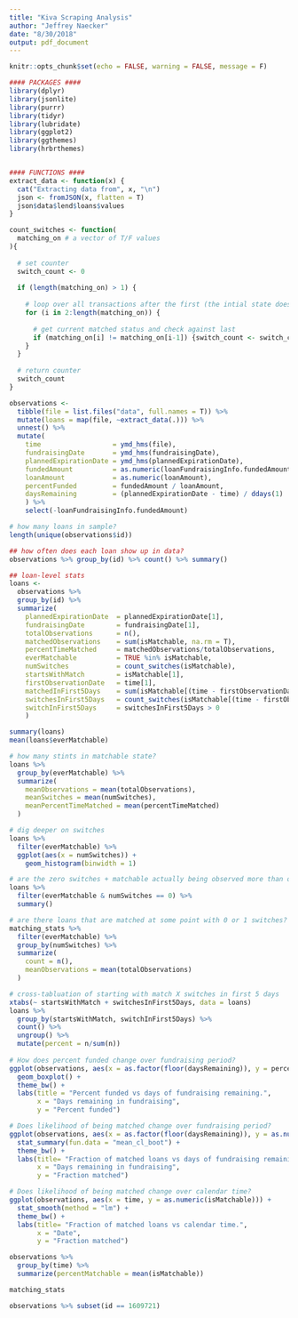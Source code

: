 ```yaml
---
title: "Kiva Scraping Analysis"
author: "Jeffrey Naecker"
date: "8/30/2018"
output: pdf_document
---
```


```r
knitr::opts_chunk$set(echo = FALSE, warning = FALSE, message = F)
```

```r

#### PACKAGES ####
library(dplyr)
library(jsonlite)
library(purrr)
library(tidyr)
library(lubridate)
library(ggplot2)
library(ggthemes)
library(hrbrthemes)


#### FUNCTIONS ####
extract_data <- function(x) {
  cat("Extracting data from", x, "\n")
  json <- fromJSON(x, flatten = T)
  json$data$lend$loans$values
}

count_switches <- function(
  matching_on # a vector of T/F values
){
  
  # set counter
  switch_count <- 0
  
  if (length(matching_on) > 1) {
    
    # loop over all transactions after the first (the intial state doesn't count as a switch)
    for (i in 2:length(matching_on)) {
      
      # get current matched status and check against last
      if (matching_on[i] != matching_on[i-1]) {switch_count <- switch_count + 1}
    }
  }
  
  # return counter
  switch_count
}


```


```r
observations <- 
  tibble(file = list.files("data", full.names = T)) %>%
  mutate(loans = map(file, ~extract_data(.))) %>%
  unnest() %>%
  mutate(
    time                  = ymd_hms(file),
    fundraisingDate       = ymd_hms(fundraisingDate),
    plannedExpirationDate = ymd_hms(plannedExpirationDate),
    fundedAmount          = as.numeric(loanFundraisingInfo.fundedAmount),
    loanAmount            = as.numeric(loanAmount),
    percentFunded         = fundedAmount / loanAmount,
    daysRemaining         = (plannedExpirationDate - time) / ddays(1)
    ) %>%
    select(-loanFundraisingInfo.fundedAmount)
```


```r
# how many loans in sample?
length(unique(observations$id))

## how often does each loan show up in data?
observations %>% group_by(id) %>% count() %>% summary()

## loan-level stats
loans <- 
  observations %>%
  group_by(id) %>%
  summarize(
    plannedExpirationDate  = plannedExpirationDate[1],
    fundraisingDate        = fundraisingDate[1],
    totalObservations      = n(),
    matchedObservations    = sum(isMatchable, na.rm = T),
    percentTimeMatched     = matchedObservations/totalObservations,
    everMatchable          = TRUE %in% isMatchable,
    numSwitches            = count_switches(isMatchable),
    startsWithMatch        = isMatchable[1],
    firstObservationDate   = time[1],
    matchedInFirst5Days    = sum(isMatchable[(time - firstObservationDate)/ddays(1) <= 5]) > 0,
    switchesInFirst5Days   = count_switches(isMatchable[(time - firstObservationDate)/ddays(1) <= 5]),
    switchInFirst5Days     = switchesInFirst5Days > 0
    )

summary(loans)
mean(loans$everMatchable)

# how many stints in matchable state?
loans %>%
  group_by(everMatchable) %>%
  summarize(
    meanObservations = mean(totalObservations),
    meanSwitches = mean(numSwitches),
    meanPercentTimeMatched = mean(percentTimeMatched)
  )

# dig deeper on switches
loans %>%
  filter(everMatchable) %>%
  ggplot(aes(x = numSwitches)) +
    geom_histogram(binwidth = 1)

# are the zero switches + matchable actually being observed more than once?
loans %>%
  filter(everMatchable & numSwitches == 0) %>%
  summary()

# are there loans that are matched at some point with 0 or 1 switches?
matching_stats %>%
  filter(everMatchable) %>%
  group_by(numSwitches) %>%
  summarize(
    count = n(),
    meanObservations = mean(totalObservations)
  )

# cross-tabluation of starting with match X switches in first 5 days
xtabs(~ startsWithMatch + switchesInFirst5Days, data = loans)
loans %>%
  group_by(startsWithMatch, switchInFirst5Days) %>%
  count() %>%
  ungroup() %>%
  mutate(percent = n/sum(n)) 
  
# How does percent funded change over fundraising period?
ggplot(observations, aes(x = as.factor(floor(daysRemaining)), y = percentFunded)) +
  geom_boxplot() +
  theme_bw() + 
  labs(title = "Percent funded vs days of fundraising remaining.",
       x = "Days remaining in fundraising",
       y = "Percent funded")

# Does likelihood of being matched change over fundraising period?
ggplot(observations, aes(x = as.factor(floor(daysRemaining)), y = as.numeric(isMatchable))) +
  stat_summary(fun.data = "mean_cl_boot") +
  theme_bw() +
  labs(title= "Fraction of matched loans vs days of fundraising remaining.",
       x = "Days remaining in fundraising",
       y = "Fraction matched")

# Does likelihood of being matched change over calendar time?
ggplot(observations, aes(x = time, y = as.numeric(isMatchable))) +
  stat_smooth(method = "lm") +
  theme_bw() +
  labs(title= "Fraction of matched loans vs calendar time.",
       x = "Date",
       y = "Fraction matched")

observations %>%
  group_by(time) %>%
  summarize(percentMatchable = mean(isMatchable))

matching_stats

observations %>% subset(id == 1609721)


```

